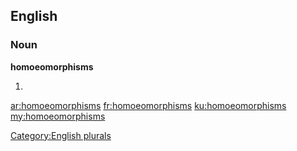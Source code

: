 ==English==

===Noun===
'''homoeomorphisms'''

# {{plural of|[[homoeomorphism]]}}

[[Category:English plurals]]

[[ar:homoeomorphisms]]
[[fr:homoeomorphisms]]
[[ku:homoeomorphisms]]
[[my:homoeomorphisms]]
